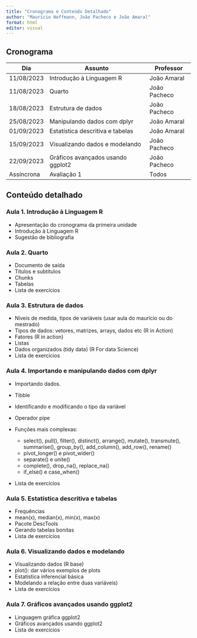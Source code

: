 ```yaml
---
title: "Cronograma e Conteúdo Detalhado"
author: "Maurício Hoffmann, João Pacheco e João Amaral"
format: html
editor: visual
---
```


## Cronograma

| Dia        | Assunto                           | Professor    |
|------------|-----------------------------------|--------------|
| 11/08/2023 | Introdução à Linguagem R          | João Amaral  |
| 11/08/2023 | Quarto                            | João Pacheco |
| 18/08/2023 | Estrutura de dados                | João Pacheco |
| 25/08/2023 | Manipulando dados com dplyr       | João Amaral  |
| 01/09/2023 | Estatística descritiva e tabelas  | João Amaral  |
| 15/09/2023 | Visualizando dados e modelando    | João Pacheco |
| 22/09/2023 | Gráficos avançados usando ggplot2 | João Pacheco |
| Assíncrona | Avaliação 1                       | Todos        |

## Conteúdo detalhado

### Aula 1. Introdução à Linguagem R

-   Apresentação do cronograma da primeira unidade
-   Introdução à Linguagem R
-   Sugestão de bibliografia

### Aula 2. Quarto

-   Documento de saída
-   Títulos e subtítulos
-   Chunks
-   Tabelas
-   Lista de exercícios

### Aula 3. Estrutura de dados

-   Níveis de medida, tipos de variáveis (usar aula do maurício ou do mestrado)
-   Tipos de dados: vetores, matrizes, arrays, dados etc (R in Action)
-   Fatores (R in action)
-   Listas
-   Dados organizados (tidy data) (R For data Science)
-   Lista de exercícios

### Aula 4. Importando e manipulando dados com dplyr

-   Importando dados.

-   Tibble

-   Identificando e modificando o tipo da variável

-   Operador pipe

-   Funções mais complexas:

    -   select(), pull(), filter(), distinct(), arrange(), mutate(), transmute(), summarise(), group_by(), add_column(), add_row(), rename()
    -   pivot_longer() e pivot_wider()
    -   separate() e unite()
    -   complete(), drop_na(), replace_na()
    -   if_else() e case_when()

-   Lista de exercícios

### Aula 5. Estatística descritiva e tabelas

-   Frequências
-   mean(x), median(x), min(x), max(x)
-   Pacote DescTools
-   Gerando tabelas bonitas
-   Lista de exercícios

### Aula 6. Visualizando dados e modelando

-   Visualizando dados (R base)
-   plot(): dar vários exemplos de plots
-   Estatística inferencial básica
-   Modelando a relação entre duas variáveis)
-   Lista de exercícios

### Aula 7. Gráficos avançados usando ggplot2

-   Linguagem gráfica ggplot2
-   Gráficos avançados usando ggplot2
-   Lista de exercícios

## 
